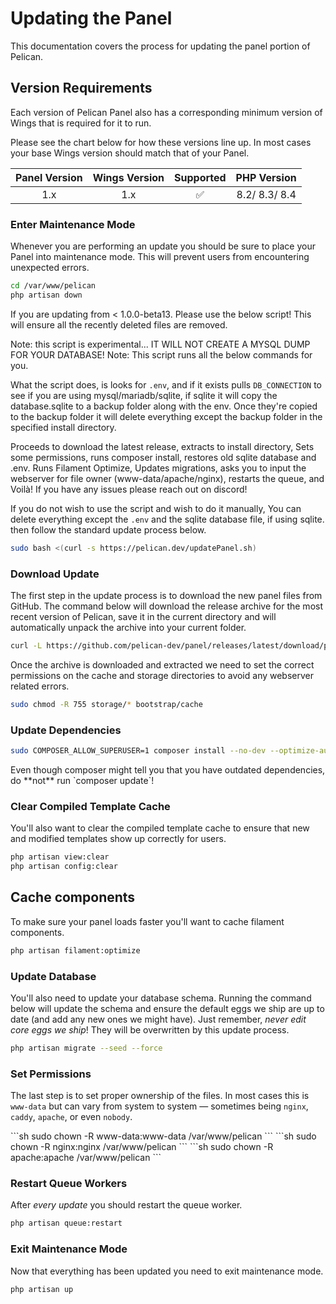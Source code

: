 
# Updating the Panel

This documentation covers the process for updating the panel portion of Pelican.

## Version Requirements

Each version of Pelican Panel also has a corresponding minimum version of Wings that
is required for it to run.

Please see the chart below for how these versions line up. In
most cases your base Wings version should match that of your Panel.

| Panel Version | Wings Version  | Supported | PHP Version   |
| :-----------: | :------------: | :-------: | :-----------: |
| 1.x           | 1.x            | ✅︎        | 8.2/ 8.3/ 8.4 |

### Enter Maintenance Mode

Whenever you are performing an update you should be sure to place your Panel into maintenance mode. This will prevent
users from encountering unexpected errors.

```sh
cd /var/www/pelican
php artisan down
```

<Admonition type="warning">
   If you are updating from < 1.0.0-beta13. Please use the below script! This will ensure all the recently deleted files are removed.

Note: this script is experimental... IT WILL NOT CREATE A MYSQL DUMP FOR YOUR DATABASE!
Note: This script runs all the below commands for you. 

What the script does, is looks for `.env`, and if it exists pulls `DB_CONNECTION` to see if you are using mysql/mariadb/sqlite, if sqlite it will copy the database.sqlite to a backup folder
along with the env. Once they're copied to the backup folder it will delete everything except the backup folder in the specified install directory. 

Proceeds to download the latest release, extracts to install directory, Sets some permissions, runs composer install, restores old sqlite database and .env. Runs Filament Optimize, Updates migrations, asks you to input the webserver for file owner (www-data/apache/nginx), restarts the queue, and Voilà! If you have any issues please reach out on discord!

If you do not wish to use the script and wish to do it manually, You can delete everything except the `.env` and the sqlite database file, if using sqlite. then follow the standard update process below. 

```sh
sudo bash <(curl -s https://pelican.dev/updatePanel.sh)
```

</Admonition>

### Download Update

The first step in the update process is to download the new panel files from GitHub. The command below will download
the release archive for the most recent version of Pelican, save it in the current directory and will automatically
unpack the archive into your current folder.

```sh
curl -L https://github.com/pelican-dev/panel/releases/latest/download/panel.tar.gz | sudo tar -xzv
```

Once the archive is downloaded and extracted we need to set the correct permissions on the cache and storage directories to avoid
any webserver related errors.

```sh
sudo chmod -R 755 storage/* bootstrap/cache
```

### Update Dependencies

```sh
sudo COMPOSER_ALLOW_SUPERUSER=1 composer install --no-dev --optimize-autoloader
```

<Admonition type="info">
    Even though composer might tell you that you have outdated dependencies, do **not** run `composer update`!
</Admonition>

### Clear Compiled Template Cache

You'll also want to clear the compiled template cache to ensure that new and modified templates show up correctly for
users.

```sh
php artisan view:clear
php artisan config:clear
```

## Cache components

To make sure your panel loads faster you'll want to cache filament components.

```sh
php artisan filament:optimize
```

### Update Database

You'll also need to update your database schema. Running the command below
will update the schema and ensure the default eggs we ship are up to date (and add any new ones we might have). Just
remember, _never edit core eggs we ship_! They will be overwritten by this update process.

```sh
php artisan migrate --seed --force
```

### Set Permissions

The last step is to set proper ownership of the files. In most cases this
is `www-data` but can vary from system to system &mdash; sometimes being `nginx`, `caddy`, `apache`, or even `nobody`.

<Tabs className="unique-tabs">
    <TabItem value="NGINX/Apache">
        ```sh
        sudo chown -R www-data:www-data /var/www/pelican
        ```
    </TabItem>
    <TabItem value="Rocky Linux NGINX">
        ```sh
        sudo chown -R nginx:nginx /var/www/pelican
        ```
    </TabItem>
    <TabItem value="Rocky Linux Apache">
        ```sh
        sudo chown -R apache:apache /var/www/pelican
        ```
    </TabItem>
</Tabs>

### Restart Queue Workers

After _every update_ you should restart the queue worker.

```sh
php artisan queue:restart
```

### Exit Maintenance Mode

Now that everything has been updated you need to exit maintenance mode.

```sh
php artisan up
```
